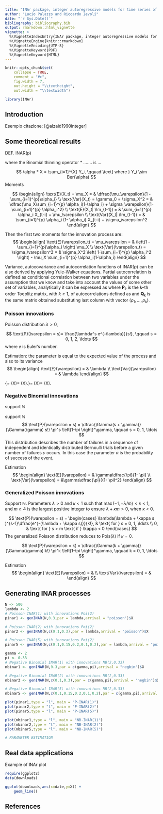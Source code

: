 ```yaml
---
title: "INAr package, integer autoregressive models for time series of counts"
author: "Lucio Palazzo and Riccardo Ievoli"
date: "`r Sys.Date()`"
bibliography: bibliography.bib
output: rmarkdown::html_vignette
vignette: >
  %\VignetteIndexEntry{INAr package, integer autoregressive models for time series of counts}
  %\VignetteEngine{knitr::rmarkdown}
  %\VignetteEncoding{UTF-8}
  %\VignetteKeyword{PDF}
  %\VignetteKeyword{HTML}
---
```


```r
knitr::opts_chunk$set(
    collapse = TRUE,
    comment = "#>",
    fig.width = 7,
    out.height = "\\textheight",
    out.width = "\\textwidth")
```

```r
library(INAr)
```


## Introduction 

Esempio citazione: [@alzaid1990integer] 


## Some theoretical results

DEF. INAR(p)

\begin{equation}\label{eq:inarp}
X_t = \alpha_1 * X_{t-1} + \cdots + \alpha_p * X_{t-p} + \varepsilon_t
\end{equation}

where the Binomial thinning operator ${*}$ .......
is ...

$$
\alpha * X = \sum_{i=1}^{X} Y_i, \qquad \text{ where } Y_i \sim Ber(\alpha)
$$
Moments 

$$
\begin{align}
\text{E}(X_t) = \mu_X = & \dfrac{\mu_\varepsilon}{1 - \sum_{i=1}^{p}\alpha_i} \\
\text{Var}(X_t) = \gamma_0 = \sigma_X^2 = & \dfrac{\mu_X\sum_{i=1}^{p} \alpha_i(1-\alpha_i) + \sigma_\varepsilon}{1-\sum_{i=1}^{p} \alpha_i^2} \\
\text{E}(X_t| \Im_{t-1}) = & \sum_{i=1}^{p} \alpha_i X_{t-i} + \mu_\varepsilon \\
\text{Var}(X_t| \Im_{t-1}) = & \sum_{i=1}^{p} \alpha_i (1- \alpha_i) X_{t-i} + \sigma_\varepsilon^2
\end{align}
$$

Then the first two moments for the innovation process are:
$$
\begin{align}
\text{E}(\varepsilon_t) = \mu_\varepsilon = & \left(1 - \sum_{i=1}^{p}\alpha_i \right) \mu_X \\
\text{Var}(\varepsilon_t) = \sigma_\varepsilon^2 = &
\sigma_X^2 \left( 1-\sum_{i=1}^{p} \alpha_i^2 \right) - \mu_X \sum_{i=1}^{p} \alpha_i(1-\alpha_i)
\end{align}
$$

Variance, autocovariance and autocorrelation functions of INAR$(p)$ can be also derived by applying Yule-Walker equations.
Partial autocorrelation is defined as conditional correlation between two variables under the assumption that we know and take into account the values of some other set of variables, analytically it can be expressed as
\begin{equation*}
	\phi_k = \mbox{Cov}\big( X_{t} - \mbox{E}(X_t | X_{t-1}, \ldots, X_{t + k-1}),  X_{t-k} - \mbox{E}(X_{t-k} | X_{t-1}, \ldots, X_{t + k-1})\big) = \frac{|\mathbf{Q}_k|}{|\mathbf{P}_k|}
\end{equation*}
where $\mathbf{P}_k$ is the $k$--th order Toeplitz matrix, with $k \geq 1$, of autocorrelations defined as
\begin{equation*}
 \mathbf{P}_k  = 
% \begin{pmatrix}
%  \rho_0 & \rho_1 & \cdots & \rho_{k-1} \\ 
%  \rho_1 & \rho_0 & \cdots & \rho_{k-2} \\ 
%  \vdots & \vdots & \ddots & \vdots \\ 
%  \rho_{k-1} & \rho_{k-2} & \cdots & \rho_0 \\ 
% \end{pmatrix}
% =
\begin{pmatrix}
	1 & \rho_1 & \cdots & \rho_{k-1} \\ 
	\rho_1 & 1 & \cdots & \rho_{k-2} \\ 
	\vdots & \vdots & \ddots & \vdots \\ 
	\rho_{k-1} & \rho_{k-2} & \cdots & 1 \\ 
\end{pmatrix}
\end{equation*}
and $\mathbf{Q}_k$ is the same matrix obtained substituting last column with vector $(\rho_1, \ldots, \rho_k )$.\par\medskip


### Poisson innovations 

Poisson distribution $\lambda >0$,

$$
\text{P}(\varepsilon = s)= \frac{\lambda^s e^{-\lambda}}{s!}, \qquad s = 0, 1, 2, \ldots
$$
where $e$ is Euler's number.

Estimation: the parameter is equal to the expected value of the process and also to its variance
$$
\begin{align}
\text{E}(\varepsilon) = & \lambda \\
\text{Var}(\varepsilon) = & \lambda  
\end{align}
$$

{\displaystyle \lambda =\operatorname {E} (X)=\operatorname {Var} (X).}\lambda =\operatorname {E} (X)=\operatorname {Var} (X).


### Negative Binomial innovations 

support $\mathbb{N}$
<!-- parameters $\gamma \in \mathbb{N}$ and $\beta > 0$ -->
<!-- $$  -->
<!-- \text{P}(\varepsilon = k) = \dfrac{\Gamma(k + \gamma)}{\Gamma(\gamma) k!} \left( \frac{\beta}{1+\beta}\right)^\gamma \left(\frac{1}{1+\beta}\right)^k, \qquad k = 0, 1, 2, \ldots -->
<!-- $$ -->
<!-- this equation expresses the probability of having $k$ successes before $\gamma$ failures and $\beta$ expresses the ratio between the number of failures until the experiment is stopped and the expectation of the process. -->

support $\mathbb{N}$
$$ 
\text{P}(\varepsilon = s) = \dfrac{\Gamma(s + \gamma)}{\Gamma(\gamma) s!} \pi^s \left(1-\pi \right)^\gamma, \qquad s = 0, 1, \ldots
$$
This distribution describes the number of failures in a sequence of independent and identically distributed Bernoulli trials before a given number of failures $\gamma$ occurs. In this case the parameter $\pi$ is the probability of success of the event.

Estimation
$$
\begin{align}
\text{E}(\varepsilon) = & \gamma\dfrac{\pi}{1- \pi} \\
\text{Var}(\varepsilon) = &\gamma\dfrac{\pi}{(1- \pi)^2}
\end{align}
$$


### Generalized Poisson innovations 

Support $\mathbb{N}$.
Parameters $\lambda >0$ and $\kappa < 1$ such that $\max(-1,-\lambda /m) < \kappa < 1$, and $m \geq 4$ is the largest positive integer to ensure $\lambda + \kappa m > 0$, when $\kappa < 0$.

$$ 
\text{P}(\varepsilon = s) =
\begin{cases}
\lambda(\lambda + \kappa s )^{s-1}\dfrac{e^{-(\lambda + \kappa s)}}{k!},  & \text{ for } s = 0, 1, \ldots \\
0, & \text{ for } s > m \text{ if } \kappa < 0 
\end{cases}
$$
The generalized Poisson distribution reduces to Pois($\lambda$) if $\kappa = 0$.

$$ 
\text{P}(\varepsilon = k) = \dfrac{\Gamma(k + \gamma)}{\Gamma(\gamma) k!} \pi^k \left(1-\pi \right)^\gamma, \qquad k = 0, 1, \ldots
$$

Estimation
$$
\begin{align}
\text{E}(\varepsilon) = &   \\
\text{Var}(\varepsilon) = & 
\end{align}
$$


## Generating INAR processes


```r
N <- 500
lambda <- 2
# Poisson INAR(1) with innovations Poi(2)
pinar1 <- genINAR(N,0.3,par = lambda,arrival = "poisson")$X

# Poisson INAR(2) with innovations Poi(2)
pinar2 <- genINAR(N,c(0.1,0.3),par = lambda,arrival = "poisson")$X

# Poisson INAR(5) with innovations Poi(2)
pinar5 <- genINAR(N,c(0.1,0.15,0.2,0.1,0.2),par = lambda,arrival = "poisson")$X

gamma <- 2
pi <- 0.33
# Negative Binomial INAR(1) with innovations NB(2,0.33)
nbinar1 <- genINAR(N,0.3,par = c(gamma,pi),arrival = "negbin")$X

# Negative Binomial INAR(2) with innovations NB(2,0.33)
nbinar2 <- genINAR(N,c(0.1,0.3),par = c(gamma,pi),arrival = "negbin")$X

# Negative Binomial INAR(5) with innovations NB(2,0.33)
nbinar5 <- genINAR(N,c(0.1,0.15,0.2,0.1,0.2),par = c(gamma,pi),arrival = "negbin")$X

plot(pinar1,type = "l", main = "P-INAR(1)")
plot(pinar2,type = "l", main = "P-INAR(2)")
plot(pinar5,type = "l", main = "P-INAR(5)")

plot(nbinar1,type = "l", main = "NB-INAR(1)")
plot(nbinar2,type = "l", main = "NB-INAR(2)")
plot(nbinar5,type = "l", main = "NB-INAR(5)")

# PARAMETER ESTIMATION

```


## Real data applications

Example of INAr plot

```r
require(ggplot2)
data(downloads)

ggplot(downloads,aes(x=date,y=X)) +
    geom_line()
```

## References
